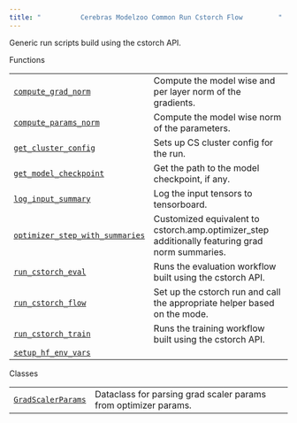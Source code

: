 ```yaml
---
title: "          Cerebras Modelzoo Common Run Cstorch Flow         "
---
```

  

Generic run scripts build using the cstorch API.

Functions

|     |     |
| --- | --- |  
| [`compute_grad_norm`](cerebras.modelzoo.common.run_cstorch_flow.compute_grad_norm.html#cerebras.modelzoo.common.run_cstorch_flow.compute_grad_norm "cerebras.modelzoo.common.run_cstorch_flow.compute_grad_norm") | Compute the model wise and per layer norm of the gradients. |
| [`compute_params_norm`](cerebras.modelzoo.common.run_cstorch_flow.compute_params_norm.html#cerebras.modelzoo.common.run_cstorch_flow.compute_params_norm "cerebras.modelzoo.common.run_cstorch_flow.compute_params_norm") | Compute the model wise norm of the parameters. |
| [`get_cluster_config`](cerebras.modelzoo.common.run_cstorch_flow.get_cluster_config.html#cerebras.modelzoo.common.run_cstorch_flow.get_cluster_config "cerebras.modelzoo.common.run_cstorch_flow.get_cluster_config") | Sets up CS cluster config for the run. |
| [`get_model_checkpoint`](cerebras.modelzoo.common.run_cstorch_flow.get_model_checkpoint.html#cerebras.modelzoo.common.run_cstorch_flow.get_model_checkpoint "cerebras.modelzoo.common.run_cstorch_flow.get_model_checkpoint") | Get the path to the model checkpoint, if any. |
| [`log_input_summary`](cerebras.modelzoo.common.run_cstorch_flow.log_input_summary.html#cerebras.modelzoo.common.run_cstorch_flow.log_input_summary "cerebras.modelzoo.common.run_cstorch_flow.log_input_summary") | Log the input tensors to tensorboard. |
| [`optimizer_step_with_summaries`](cerebras.modelzoo.common.run_cstorch_flow.optimizer_step_with_summaries.html#cerebras.modelzoo.common.run_cstorch_flow.optimizer_step_with_summaries "cerebras.modelzoo.common.run_cstorch_flow.optimizer_step_with_summaries") | Customized equivalent to cstorch.amp.optimizer_step additionally featuring grad norm summaries. |
| [`run_cstorch_eval`](cerebras.modelzoo.common.run_cstorch_flow.run_cstorch_eval.html#cerebras.modelzoo.common.run_cstorch_flow.run_cstorch_eval "cerebras.modelzoo.common.run_cstorch_flow.run_cstorch_eval") | Runs the evaluation workflow built using the cstorch API. |
| [`run_cstorch_flow`](cerebras.modelzoo.common.run_cstorch_flow.run_cstorch_flow.html#cerebras.modelzoo.common.run_cstorch_flow.run_cstorch_flow "cerebras.modelzoo.common.run_cstorch_flow.run_cstorch_flow") | Set up the cstorch run and call the appropriate helper based on the mode. |
| [`run_cstorch_train`](cerebras.modelzoo.common.run_cstorch_flow.run_cstorch_train.html#cerebras.modelzoo.common.run_cstorch_flow.run_cstorch_train "cerebras.modelzoo.common.run_cstorch_flow.run_cstorch_train") | Runs the training workflow built using the cstorch API. |
| [`setup_hf_env_vars`](cerebras.modelzoo.common.run_cstorch_flow.setup_hf_env_vars.html#cerebras.modelzoo.common.run_cstorch_flow.setup_hf_env_vars "cerebras.modelzoo.common.run_cstorch_flow.setup_hf_env_vars") |     |

Classes

|     |     |
| --- | --- |  
| [`GradScalerParams`](cerebras.modelzoo.common.run_cstorch_flow.GradScalerParams.html#cerebras.modelzoo.common.run_cstorch_flow.GradScalerParams "cerebras.modelzoo.common.run_cstorch_flow.GradScalerParams") | Dataclass for parsing grad scaler params from optimizer params. |